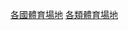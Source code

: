 {{Commons category|Sports venues by country by sport}}
{{Categories by country|nocat}}
{{容器分類}}

[[Category:各國體育場地|]]
[[Category:各類體育場地|]]